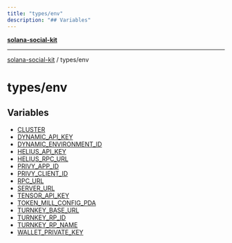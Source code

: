 ```yaml
---
title: "types/env"
description: "## Variables"
---
```


[**solana-social-kit**](../../README.mdx)

***

[solana-social-kit](../../README.mdx) / types/env

# types/env

## Variables

- [CLUSTER](variables/CLUSTER.mdx)
- [DYNAMIC\_API\_KEY](variables/DYNAMIC_API_KEY.mdx)
- [DYNAMIC\_ENVIRONMENT\_ID](variables/DYNAMIC_ENVIRONMENT_ID.mdx)
- [HELIUS\_API\_KEY](variables/HELIUS_API_KEY.mdx)
- [HELIUS\_RPC\_URL](variables/HELIUS_RPC_URL.mdx)
- [PRIVY\_APP\_ID](variables/PRIVY_APP_ID.mdx)
- [PRIVY\_CLIENT\_ID](variables/PRIVY_CLIENT_ID.mdx)
- [RPC\_URL](variables/RPC_URL.mdx)
- [SERVER\_URL](variables/SERVER_URL.mdx)
- [TENSOR\_API\_KEY](variables/TENSOR_API_KEY.mdx)
- [TOKEN\_MILL\_CONFIG\_PDA](variables/TOKEN_MILL_CONFIG_PDA.mdx)
- [TURNKEY\_BASE\_URL](variables/TURNKEY_BASE_URL.mdx)
- [TURNKEY\_RP\_ID](variables/TURNKEY_RP_ID.mdx)
- [TURNKEY\_RP\_NAME](variables/TURNKEY_RP_NAME.mdx)
- [WALLET\_PRIVATE\_KEY](variables/WALLET_PRIVATE_KEY.mdx)
